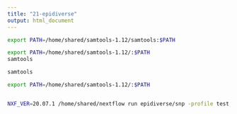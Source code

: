 ```yaml
---
title: "21-epidiverse"
output: html_document
---
```



```bash
export PATH=/home/shared/samtools-1.12/samtools:$PATH
```

```bash
export PATH=/home/shared/samtools-1.12/:$PATH
samtools
```

```bash
samtools
```


```bash
export PATH=/home/shared/samtools-1.12/:$PATH


NXF_VER=20.07.1 /home/shared/nextflow run epidiverse/snp -profile test, docker
```

